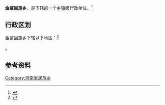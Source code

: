 {{中国乡级行政区
|景观照片文件名 = 20220225 Government of Jinzhai Hui Township.jpg
|景观照片描述 = 
|汉语拼音 = 
|其他语言 = 
|其他语言名称 = 
|旧称 =
|地名出处 = 
|位置图文件名 = 
|位置图描述 = 
|自定义图片= 
|建置时间 = 2000年11月26日
|政府驻地 = 
|毗邻 = 
|总面积 = 5.5平方公里
|总人口 = 0.86万
|总人口年份 = 
|户籍人口 = 
|户籍人口年份 = 
|常住人口 = 
|常住人口年份 = 
|人口密度 = 
|GDP = 
|GDP年份 = 
|邮政编码 = 
|电话区号 = 371
|官方网站 = 
|网站名称 = 
|41/01/82/204/000}}

'''金寨回族乡'''，是{{PRC admin/fullname|41/01/82/204/000|3}}下辖的一个[[乡镇|乡镇]]级行政单位。<ref>{{PRC admin/ref sgc|{{PRC admin/parent|41/01/82/204/000}}}}</ref>

== 行政区划 ==

金寨回族乡下辖以下地区：<ref>{{PRC admin/ref sgc|41/01/82/204/000}}</ref>

{{PRC admin/children|41/01/82/204/000}}。

== 参考资料 ==

{{reflist}}

{{河南行政区划小作品}}
{{PRC admin/navcat|41/01/82/204/000}}

[[Category:河南省民族乡|Category:河南省民族乡]]